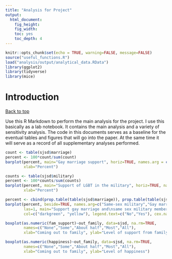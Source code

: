 ```yaml
---
title: "Analysis for Project"
output: 
  html_document: 
    fig_height: 
    fig_width: 
    toc: yes
    toc_depth: 4
---
```


```r
knitr::opts_chunk$set(echo = TRUE, warning=FALSE, message=FALSE)
source("useful_functions.R")
load("analysis/output/analytical_data.RData")
library(ggplot2)
library(tidyverse)
library(mice)

```

# Introduction
<a href="#top">Back to top</a>

Use this R Markdown to perform the main analysis for the project. I use this basically as a lab notebook. It contains the main analysis and a variety of sensitivity analysis. The code in this documents serves as a baseline for the eventual tables and figures that will go into the paper. At the same time it will serve as a record of all supplementary analyses performed.


```r
count <- table(sjsd$marriage)
percent <- 100*count/sum(count)
barplot(percent, main="Gay marriage support", horiz=TRUE, names.arg = c("No", "Yes"),
        xlab="Percent")
```

```r
counts <- table(sjsd$military)
percent <- 100*counts/sum(counts)
barplot(percent, main="Support of LGBT in the military", horiz=TRUE, names.arg = c("No", "Yes"),
        xlab="Percent")
```

```r
percent <- cbind(prop.table(table(sjsd$marriage)), prop.table(table(sjsd$military)))*100
barplot(percent, beside=TRUE, names.arg=c("Same-sex military","Gay marriage"), 
        las=1, main="Support gay marriage and\nsame sex military members", ylab="Percent of reponses for support",
        col=c("darkgreen", "yellow"), legend.text=c("No","Yes"), cex.names="0.7")
```

```r
boxplot(as.numeric(fam_support)~out_family, data=sjsd, na.rm=TRUE,
        names=c("None","Some","About half","Most","All"), 
        xlab="Coming out to family", ylab="Level of support from family")
```

```r
boxplot(as.numeric(happiness)~out_family, data=sjsd, na.rm=TRUE,
        names=c("None","Some","About half","Most","All"),
        xlab="Coming out to family", ylab="Level of happiness")
```
